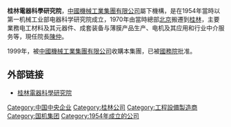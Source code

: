 {{unreferenced|time=2018-11-03T08:32:46+00:00}}
'''桂林電器科學研究院'''，[[中國機械工業集團有限公司|中國機械工業集團有限公司]]屬下機構，是在1954年當時以第一机械工业部电器科学研究院成立，1970年由當時總部[[北京|北京]]搬遷到[[桂林|桂林]]，主要業務电工材料及其元器件、成套装备与薄膜产品生产、电机及其应用和行业中介服务等，現任院長[[陳仲|陳仲]]。

1999年，被[[中國機械工業集團有限公司|中國機械工業集團有限公司]]收購本集團，已被[[中华人民共和国国务院|國務院]]批准。

== 外部链接 ==
* [http://www.glesi.com.cn 桂林電器科學研究院] {{Wayback|url=http://www.glesi.com.cn/ |date=20200221075253 }}

[[Category:中国中央企业|Category:中国中央企业]]
[[Category:桂林公司|Category:桂林公司]]
[[Category:工程設備製造商|Category:工程設備製造商]]
[[Category:国机集团|Category:国机集团]]
[[Category:1954年成立的公司|Category:1954年成立的公司]]